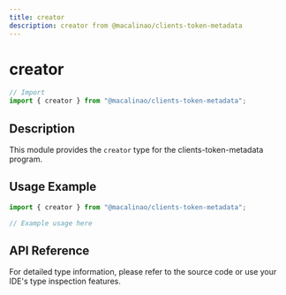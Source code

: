 ```yaml
---
title: creator
description: creator from @macalinao/clients-token-metadata
---
```


# creator

```typescript
// Import
import { creator } from "@macalinao/clients-token-metadata";
```

## Description

This module provides the `creator` type for the clients-token-metadata program.

## Usage Example

```typescript
import { creator } from "@macalinao/clients-token-metadata";

// Example usage here
```

## API Reference

For detailed type information, please refer to the source code or use your IDE's type inspection features.
